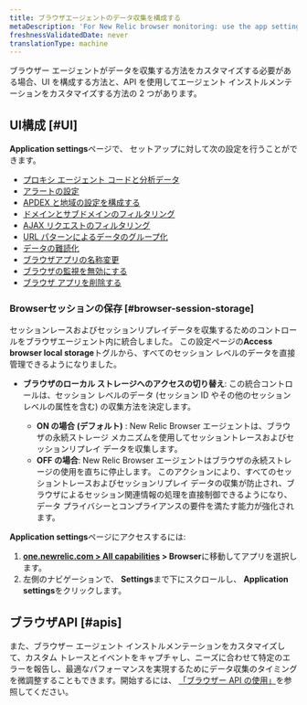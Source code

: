 ```yaml
---
title: ブラウザエージェントのデータ収集を構成する
metaDescription: 'For New Relic browser monitoring: use the app settings page to configure the agent type and deployment method.'
freshnessValidatedDate: never
translationType: machine
---
```


ブラウザー エージェントがデータを収集する方法をカスタマイズする必要がある場合、UI を構成する方法と、API を使用してエージェント インストルメンテーションをカスタマイズする方法の 2 つがあります。

## UI構成 [#UI]

<DNT>**Application settings**</DNT>ページで、 <InlinePopover type="browser" />セットアップに対して次の設定を行うことができます。

* [プロキシ エージェント コードと分析データ](/docs/browser/new-relic-browser/configuration/proxy-agent-requests/)
* [アラートの設定](/docs/browser/new-relic-browser/configuration/view-browser-apps-alert-information/)
* [APDEX と地域の設定を構成する](/docs/browser/new-relic-browser/configuration/browser-settings-ui-options-apdex-geography/#apdex-settings)
* [ドメインとサブドメインのフィルタリング](/docs/browser/new-relic-browser/configuration/monitor-or-block-specific-domains-subdomains/)
* [AJAX リクエストのフィルタリング](/docs/browser/new-relic-browser/configuration/filter-ajax-request-events/)
* [URL パターンによるデータのグループ化](/docs/browser/new-relic-browser/configuration/group-browser-metrics-urls/)
* [データの難読化](/docs/browser/new-relic-browser/configuration/obfuscate-browser-agent-data/)
* [ブラウザアプリの名称変更](/docs/browser/new-relic-browser/configuration/rename-browser-apps/)
* [ブラウザの監視を無効にする](/docs/browser/new-relic-browser/installation/disable-browser-monitoring/)
* [ブラウザ アプリを削除する](/docs/apm/new-relic-apm/maintenance/remove-applications-new-relic/#remove)

### Browserセッションの保存 [#browser-session-storage]

セッションレースおよびセッションリプレイデータを収集するためのコントロールをブラウザエージェント内に統合しました。 この設定ページの<DNT>**Access browser local storage**</DNT>トグルから、すべてのセッション レベルのデータを直接管理できるようになりました。

* **ブラウザのローカル ストレージへのアクセスの切り替え**: この統合コントロールは、セッション レベルのデータ (セッション ID やその他のセッション レベルの属性を含む) の収集方法を決定します。

  * **ON の場合 (デフォルト)** : New Relic Browser エージェントは、ブラウザの永続ストレージ メカニズムを使用してセッショントレースおよびセッションリプレイ データを収集します。
  * **OFF の場合**: New Relic Browser エージェントはブラウザの永続ストレージの使用を直ちに停止します。 このアクションにより、すべてのセッショントレースおよびセッションリプレイ データの収集が防止され、ブラウザによるセッション関連情報の処理を直接制御できるようになり、データ プライバシーとコンプライアンスの要件を満たす能力が強化されます。

<DNT>**Application settings**</DNT>ページにアクセスするには:

1. <DNT>**[one.newrelic.com &gt; All capabilities](https://one.newrelic.com/all-capabilities) &gt; Browser**</DNT>に移動してアプリを選択します。
2. 左側のナビゲーションで、 <DNT>**Settings**</DNT>まで下にスクロールし、 <DNT>**Application settings**</DNT>をクリックします。

## ブラウザAPI [#apis]

また、ブラウザー エージェント インストルメンテーションをカスタマイズして、カスタム トレースとイベントをキャプチャし、ニーズに合わせて特定のエラーを報告し、最適なパフォーマンスを実現するためにデータ収集のタイミングを微調整することもできます。開始するには、 [「ブラウザー API の使用」](/docs/browser/new-relic-browser/browser-apis/using-browser-apis/)を参照してください。